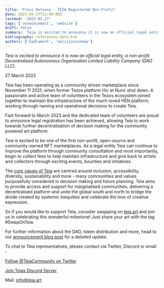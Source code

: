 ```yaml
---
title: 'Press Release - TEIA Registered Non-Profit'
date: 2023-03-27T12:00:00Z
lastmod: '2023-03-27'
tags: ['announcement', 'website']
draft: false
summary: 'Teia is excited to announce it is now an official legal entity, a non-profit DAO LLC'
bibliography: references-data.bib
authors: ['badlament', 'malicioussheep']
---
```

_Teia is excited to announce it is now an official legal entity, a non-profit Decentralised Autonomous Organisation Limited Liability Company (DAO LLC)._

27 March 2023

Teia has been operating as a community driven marketplace since November 11 2021, when former Tezos platform Hic et Nunc shut down. A passionate and active team of volunteers in the Tezos ecosystem joined together to maintain the infrastructure of the much-loved HEN platform, working through naming and operational decisions to create Teia. 

Fast forward to March 2023 and the dedicated team of volunteers are proud to announce legal registration has been achieved, allowing Teia to work towards further decentralisation of decision making for the community powered art platform.

Teia is excited to be one of the first non-profit, open-source and community-owned NFT marketplaces. As a legal entity Teia can continue to improve the platform through community consultation and most importantly, begin to collect fees to help maintain infrastructure and give back to artists and collectors through exciting events, bounties and initiatives. 

The [core values of Teia](https://github.com/teia-community/teia-docs/wiki/Core-Values-Code-of-Conduct-Terms-and-Conditions#core-values) are centred around inclusion, accessibility, diversity, sustainability and more - many communities and values purposefully considered in decision making and future planning. Teia aims to provide access and support for marginalised communities, delivering a decentralised platform and unite the global south and north to bridge the divide created by systemic inequities and celebrate the love of creative expression.

So if you would like to support Teia, consider swapping on [teia.art](https://teia.art/) and join us in celebrating this wonderful milestone! Just share your art with the tag #SwapOnTeia.

For further information about the DAO, token distribution and more, head to our [announcement blog post](https://blog.teia.art/blog/registration-announcement) for a detailed update.  

To chat to Teia representatives, please contact via Twitter, Discord or email -

[Follow @TeiaCommunity on Twitter](https://twitter.com/TeiaCommunity)

[Join Teias Discord Server](https://discord.gg/a9FgFcTJe4)

Mail: info@teia.art
